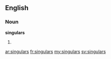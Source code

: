 ==English==

===Noun===
'''singulars'''

# {{plural of|[[singular]]}}

[[ar:singulars]]
[[fr:singulars]]
[[my:singulars]]
[[sv:singulars]]